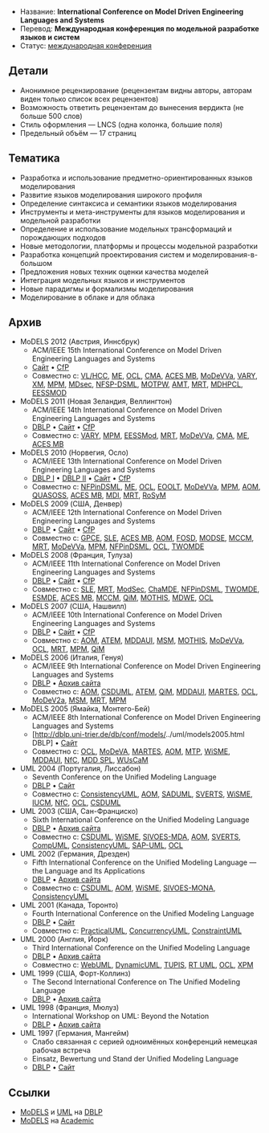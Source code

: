 * Название: '''International Conference on Model Driven Engineering Languages and Systems'''
* Перевод: '''Международная конференция по модельной разработке языков и систем'''
* Статус: [[International Conference|международная конференция]]

== Детали ==
* Анонимное рецензирование (рецензентам видны авторы, авторам виден только список всех рецензентов)
* Возможность ответить рецензентам до вынесения вердикта (не больше 500 слов)
* Стиль оформления — LNCS (одна колонка, большие поля)
* Предельный объём — 17 страниц

== Тематика ==
* Разработка и использование предметно-ориентированных языков моделирования
* Развитие языков моделирования широкого профиля
* Определение синтаксиса и семантики языков моделирования
* Инструменты и мета-инструменты для языков моделирования и модельной разработки
* Определение и использование модельных трансформаций и порождающих подходов
* Новые методологии, платформы и процессы модельной разработки
* Разработка концепций проектирования систем и моделирования-в-большом
* Предложения новых техник оценки качества моделей
* Интеграция модельных языков и инструментов
* Новые парадигмы и формализмы моделирования
* Моделирование в облаке и для облака

== Архив ==
* MoDELS 2012 (Австрия, Иннсбрук)
** ACM/IEEE 15th International Conference on Model Driven Engineering Languages and Systems 
** [http://models2012.info/ Сайт] • [http://wikicfp.com/cfp/servlet/event.showcfp?eventid=21525&copyownerid=25474 CfP]
** Совместно с: [[VL/HCC]], [[ME]], [[OCL]], [[CMA]], [[ACES MB]], [[MoDeVVa]], [[VARY]], [[XM]], [[MPM]], [[MDsec]], [[NFSP-DSML]], [[MOTPW]], [[AMT]], [[MRT]], [[MDHPCL]], [[EESSMOD]]
* MoDELS 2011 (Новая Зеландия, Веллингтон)
** ACM/IEEE 14th International Conference on Model Driven Engineering Languages and Systems
** [http://dblp.uni-trier.de/db/conf/models/models2011.html DBLP] • [http://ecs.victoria.ac.nz/Events/MODELS2011/ Сайт] • [http://wikicfp.com/cfp/servlet/event.showcfp?eventid=14009&copyownerid=2 CfP]
** Совместно с: [[VARY]], [[MPM]], [[EESSMod]], [[MRT]], [[MoDeVVa]], [[CMA]], [[ME]], [[ACES MB]]
* MoDELS 2010 (Норвегия, Осло)
** ACM/IEEE 13th International Conference on Model Driven Engineering Languages and Systems
** [http://dblp.uni-trier.de/db/conf/models/models2010-1.html DBLP I] • [http://dblp.uni-trier.de/db/conf/models/models2010-2.html DBLP II] • [http://models2010.ifi.uio.no/ Сайт] • [http://wikicfp.com/cfp/servlet/event.showcfp?eventid=7183&copyownerid=2 CfP]
** Совместно с: [[NFPinDSML]], [[ME]], [[OCL]], [[EOOLT]], [[MoDeVVa]], [[MPM]], [[AOM]], [[QUASOSS]], [[ACES MB]], [[MDI]], [[MRT]], [[RoSyM]]
* MoDELS 2009 (США, Денвер)
** ACM/IEEE 12th International Conference on Model Driven Engineering Languages and Systems
** [http://dblp.uni-trier.de/db/conf/models/models2009.html DBLP] • [http://www.cs.colostate.edu/models09/index.html Сайт] • [http://wikicfp.com/cfp/servlet/event.showcfp?eventid=4470&copyownerid=619 CfP]
** Совместно с: [[GPCE]], [[SLE]], [[ACES MB]], [[AOM]], [[FOSD]], [[MODSE]], [[MCCM]], [[MRT]], [[MoDeVVa]], [[MPM]], [[NFPinDSML]], [[OCL]], [[TWOMDE]]
* MoDELS 2008 (Франция, Тулуза)
** ACM/IEEE 11th International Conference on Model Driven Engineering Languages and Systems 
** [http://dblp.uni-trier.de/db/conf/models/models2008.html DBLP] • [http://www.irit.fr/models/index.html Сайт] • [http://wikicfp.com/cfp/servlet/event.showcfp?eventid=1272&copyownerid=2 CfP]
** Совместно с: [[SLE]], [[MRT]], [[ModSec]], [[ChaMDE]], [[NFPinDSML]], [[TWOMDE]], [[ESMDE]], [[ACES MB]], [[MCCM]], [[QiM]], [[MOTHIS]], [[MDWE]], [[OCL]]
* MoDELS 2007 (США, Нашвилл)
** ACM/IEEE 10th International Conference on Model Driven Engineering Languages and Systems
** [http://dblp.uni-trier.de/db/conf/models/models2007.html DBLP] • [http://models2007.isis.vanderbilt.edu/index.html Сайт] • [http://wikicfp.com/cfp/servlet/event.showcfp?eventid=1271&copyownerid=2 CfP]
** Совместно с: [[AOM]], [[ATEM]], [[MDDAUI]], [[MSM]], [[MOTHIS]], [[MoDeVVa]], [[OCL]], [[MRT]], [[MPM]], [[QiM]]
* MoDELS 2006 (Италия, Генуя)
** ACM/IEEE 9th International Conference on Model Driven Engineering Languages and Systems
** [http://dblp.uni-trier.de/db/conf/models/models2006.html DBLP] • [http://web.archive.org/web/20090215015846/http://www.disi.unige.it/researchsites/models06/ Архив сайта]
** Совместно с: [[AOM]], [[CSDUML]], [[ATEM]], [[QiM]], [[MDDAUI]], [[MARTES]], [[OCL]], [[MoDeVVa|MoDeV2a]], [[MSM]], [[MRT]], [[MPM]]
* MoDELS 2005 (Ямайка, Монтего-Бей)
** ACM/IEEE 8th International Conference on Model Driven Engineering Languages and Systems
** [http://dblp.uni-trier.de/db/conf/models/../uml/models2005.html DBLP] • [http://www.cs.colostate.edu/models05/ Сайт]
** Совместно с: [[OCL]], [[MoDeVVa|MoDeVA]], [[MARTES]], [[AOM]], [[MTP]], [[WiSME]], [[MDDAUI]], [[NfC]], [[MDD SPL]], [[WUsCaM]]
* UML 2004 (Португалия, Лиссабон)
** Seventh Conference on the Unified Modeling Language
** [http://dblp.uni-trier.de/db/conf/uml/uml2004.html DBLP] • [http://ctp.di.fct.unl.pt/UML2004/ Сайт]
** Совместно с: [[ConsistencyUML]], [[AOM]], [[SADUML]], [[SVERTS]], [[WiSME]], [[IUCM]], [[NfC]], [[OCL]], [[CSDUML]]
* UML 2003 (США, Сан-Франциско)
** Sixth International Conference on the Unified Modeling Language
** [http://dblp.uni-trier.de/db/conf/uml/uml2003.html DBLP] • [http://web.archive.org/web/20041207030726/http://ase.arc.nasa.gov/uml03/ Архив сайта]
** Совместно с: [[CSDUML]], [[WiSME]], [[SIVOES-MDA]], [[AOM]], [[SVERTS]], [[CompUML]], [[ConsistencyUML]], [[SAP-UML]], [[OCL]]
* UML 2002 (Германия, Дрезден)
** Fifth International Conference on the Unified Modeling Language — the Language and Its Applications
** [http://dblp.uni-trier.de/db/conf/uml/uml2002.html DBLP] • [http://web.archive.org/web/20021109171924/www.inf.tu-dresden.de/uml/index.html Архив сайта]
** Совместно с: [[CSDUML]], [[AOM]], [[WiSME]], [[NfC|SIVOES-MONA]], [[ConsistencyUML]]
* UML 2001 (Канада, Торонто)
** Fourth International Conference on the Unified Modeling Language
** [http://dblp.uni-trier.de/db/conf/uml/uml2001.html DBLP] • [http://www.cs.toronto.edu/uml2001/ Сайт]
** Совместно с: [[PracticalUML]], [[ConcurrencyUML]], [[ConstraintUML]]
* UML 2000 (Англия, Йорк)
** Third International Conference on the Unified Modeling Language
** [http://dblp.uni-trier.de/db/conf/uml/uml2000.html DBLP] • [http://web.archive.org/web/20011211123038/http://www.cs.york.ac.uk/uml2000/ Архив сайта]
** Совместно с: [[WebUML]], [[DynamicUML]], [[TUPIS]], [[RT UML]], [[OCL]], [[XPM]]
* UML 1999 (США, Форт-Коллинз)
** The Second International Conference on The Unified Modeling Language
** [http://dblp.uni-trier.de/db/conf/uml/uml1999.html DBLP] • [http://web.archive.org/web/200012180046/http://www.cs.colostate.edu/UML99/ Архив сайта]
* UML 1998 (Франция, Мюлуз)
** International Workshop on UML: Beyond the Notation
** [http://dblp.uni-trier.de/db/conf/uml/uml1998.html DBLP] • [http://web.archive.org/web/20001205155000/www.essaim.univ-mulhouse.fr/uml/evenements/index.html Архив сайта]
* UML 1997 (Германия, Мангейм)
** Слабо связанная с серией одноимённых конференций немецкая рабочая встреча
** Einsatz, Bewertung und Stand der Unified Modeling Language
** [http://dblp.uni-trier.de/db/conf/uml/uml1997.html DBLP] • [http://www.db.informatik.uni-bremen.de/umlbib/conf/UML97.html Сайт]

== Ссылки ==
* [http://dblp.uni-trier.de/db/conf/models/ MoDELS] и [http://dblp.uni-trier.de/db/conf/uml/ UML] на [[DBLP]]
* [http://academic.research.microsoft.com/Conference/2202/ MoDELS] на [[Academic]]

